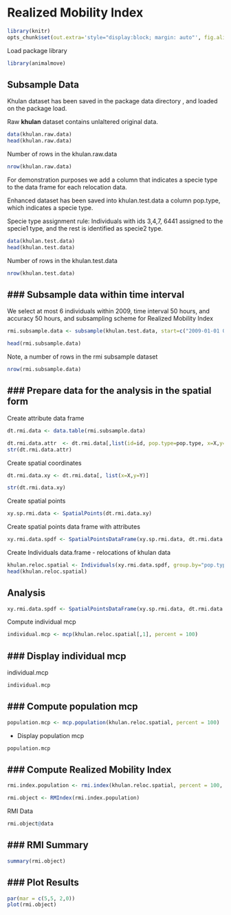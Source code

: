<!--
%\VignetteEngine{knitr::docco_classic}
%\VignetteIndexEntry{An Introduction to the animalmove package}
-->

Realized Mobility Index
=======================================


```r
library(knitr)
opts_chunk$set(out.extra='style="display:block; margin: auto"', fig.align="center")
```

Load package library
```r
library(animalmove)
```

Subsample Data
------------

Khulan dataset has been saved in the package data directory , and loaded on the package load.

Raw **khulan** dataset contains unlaltered original data.

```r
data(khulan.raw.data)
head(khulan.raw.data)
```

Number of rows in the khulan.raw.data
```r
nrow(khulan.raw.data)
```


For demonstration purposes we add a column that indicates a specie type to the data frame for each relocation data.

Enhanced dataset has been saved into khulan.test.data a column pop.type, which indicates a specie type.

Specie type assignment rule:  Individuals with ids 3,4,7, 6441 assigned to the specie1 type, and the rest is identified as specie2 type.

```r
data(khulan.test.data)
head(khulan.test.data)
```

Number of rows in the khulan.test.data

```r
nrow(khulan.test.data)
```

### Subsample data within time interval
--------------------------------------

We select at most 6 individuals within 2009, time interval 50 hours, and accuracy 50 hours, and subsampling scheme for Realized Mobility Index
```r
rmi.subsample.data <- subsample(khulan.test.data, start=c("2009-01-01 00:00"),end="2009-12-31 00:00",interval=c("50 hours"),accuracy=c("3 mins"),minIndiv=3,maxIndiv=6,mustIndiv=NULL,index.type="rmi")

head(rmi.subsample.data)
```

Note, a number of rows in the rmi subsample dataset

```r
nrow(rmi.subsample.data)

```

### Prepare data for the analysis in the spatial form
----------------------------

Create attribute data frame

```r
dt.rmi.data <- data.table(rmi.subsample.data)

dt.rmi.data.attr  <- dt.rmi.data[,list(id=id, pop.type=pop.type, x=X,y=Y, time=time, time.lag=time.lag, age=age, elevation= elevation, behaviour = behaviour)]
str(dt.rmi.data.attr)
```

Create spatial coordinates
```r
dt.rmi.data.xy <- dt.rmi.data[, list(x=X,y=Y)]

str(dt.rmi.data.xy)
```

Create spatial points
```r
xy.sp.rmi.data <- SpatialPoints(dt.rmi.data.xy)
```

Create spatial points data frame with attributes
```r
xy.rmi.data.spdf <- SpatialPointsDataFrame(xy.sp.rmi.data, dt.rmi.data.attr)
```

Create Individuals data.frame - relocations of khulan data
```r
khulan.reloc.spatial <- Individuals(xy.rmi.data.spdf, group.by="pop.type")
head(khulan.reloc.spatial)
```

Analysis
----------------------------


```r
xy.rmi.data.spdf <- SpatialPointsDataFrame(xy.sp.rmi.data, dt.rmi.data.attr)
```

Compute individual mcp
```r
individual.mcp <- mcp(khulan.reloc.spatial[,1], percent = 100)
```

### Display individual mcp
----------------------------------

individual.mcp
```r
individual.mcp
```

### Compute population mcp
----------------------------------
```r
population.mcp <- mcp.population(khulan.reloc.spatial, percent = 100)
```

* Display population mcp
```r
population.mcp
```

### Compute Realized Mobility Index
----------------------------------
```r
rmi.index.population <- rmi.index(khulan.reloc.spatial, percent = 100, id = "id")

rmi.object <- RMIndex(rmi.index.population)
```

RMI Data 
```r
rmi.object@data
```

### RMI Summary
----------------------------------
```r
summary(rmi.object)
```
### Plot Results
----------------------------------

```r
par(mar = c(5,5, 2,0))
plot(rmi.object)
```

